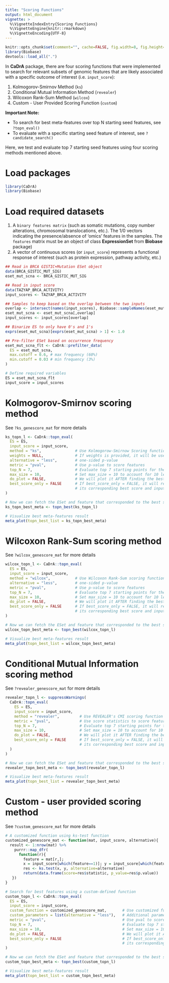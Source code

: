 ```yaml
---
title: "Scoring Functions"
output: html_document
vignette: >
  %\VignetteIndexEntry{Scoring Functions}
  %\VignetteEngine{knitr::rmarkdown}
  %\VignetteEncoding{UTF-8}
---
```


```r
knitr::opts_chunk$set(comment="", cache=FALSE, fig.width=8, fig.height=8, fig.align="center")
library(Biobase)
devtools::load_all(".")
```

In **CaDrA** package, there are four scoring functions that were implemented to search for relevant subsets of genomic features that are likely associated with a specific outcome of interest (i.e. `input_score`):

1. Kolmogorov-Smirnov Method (`ks`)
2. Conditional Mutual Information Method (`revealer`)
3. Wilcoxon Rank-Sum Method (`wilcox`)
4. Custom - User Provided Scoring Function (`custom`)

**Important Note:**

- To search for best meta-features over top N starting seed features, see `?topn_eval()`
- To evaluate with a specific starting seed feature of interest, see `?candidate_search()`

Here, we test and evaluate top 7 starting seed features using four scoring methods mentioned above.

# Load packages

```r
library(CaDrA)
library(Biobase)
```

# Load required datasets

1. A `binary features matrix` (such as somatic mutations, copy number alterations, chromosomal translocations, etc.). The 1/0 vectors indicating the presence/absence of ‘omics’ features in the samples. The `features` matrix must be an object of class **ExpressionSet** from **Biobase** package) 
2. A vector of continuous scores (or `input_score`) represents a functional response of interest (such as protein expression, pathway activity, etc.)

```r

## Read in BRCA GISTIC+Mutation ESet object
data(BRCA_GISTIC_MUT_SIG)
eset_mut_scna <- BRCA_GISTIC_MUT_SIG

## Read in input score
data(TAZYAP_BRCA_ACTIVITY)
input_scores <- TAZYAP_BRCA_ACTIVITY

## Samples to keep based on the overlap between the two inputs
overlap <- intersect(names(input_scores), Biobase::sampleNames(eset_mut_scna))
eset_mut_scna <- eset_mut_scna[,overlap]
input_scores <- input_scores[overlap]

## Binarize ES to only have 0's and 1's
exprs(eset_mut_scna)[exprs(eset_mut_scna) > 1] <- 1.0

## Pre-filter ESet based on occurrence frequency
eset_mut_scna_flt <- CaDrA::prefilter_data(
  ES = eset_mut_scna,
  max.cutoff = 0.6, # max frequency (60%)
  min.cutoff = 0.03 # min frequency (3%)
) 

# Define required variables
ES = eset_mut_scna_flt
input_score = input_scores

```

# Kolmogorov-Smirnov scoring method 

See `?ks_genescore_mat` for more details

```r

ks_topn_l <- CaDrA::topn_eval(
  ES = ES,
  input_score = input_score,
  method = "ks",               # Use Kolmogorow-Smirnow Scoring function 
  weights = NULL,              # If weights is provided, it will be used to perform a weighted-KS test
  alternative = "less",        # one-sided p-value
  metric = "pval",             # Use p-value to score features
  top_N = 7,                   # Evaluate top 7 starting points for the search
  max_size = 10,               # Set max_size = 10 to account for 10 left-skewed features in sim.ES
  do_plot = FALSE,             # We will plot it AFTER finding the best hits
  best_score_only = FALSE      # If best_score_only = FALSE, it will return ESet,
                               # its corresponding best score and input_score
)

# Now we can fetch the ESet and feature that corresponded to the best score over the top N search
ks_topn_best_meta <- topn_best(ks_topn_l)

# Visualize best meta-features result
meta_plot(topn_best_list = ks_topn_best_meta)

```

# Wilcoxon Rank-Sum scoring method 

See `?wilcox_genescore_mat` for more details

```r

wilcox_topn_l <- CaDrA::topn_eval(
  ES = ES,
  input_score = input_score,
  method = "wilcox",           # Use Wilcoxon Rank-Sum scoring function
  alternative = "less",        # one-sided p-value
  metric = "pval",             # Use p-value to score features
  top_N = 7,                   # Evaluate top 7 starting points for the search
  max_size = 10,               # Set max_size = 10 to account for 10 left-skewed features in sim.ES
  do_plot = FALSE,             # We will plot it AFTER finding the best hits
  best_score_only = FALSE      # If best_score_only = FALSE, it will return ESet, 
                               # its corresponding best score and input_score
)

# Now we can fetch the ESet and feature that corresponded to the best score over the top N search
wilcox_topn_best_meta <- topn_best(wilcox_topn_l)

# Visualize best meta-features result
meta_plot(topn_best_list = wilcox_topn_best_meta)

```

# Conditional Mutual Information scoring method 

See `?revealer_genescore_mat` for more details

```r

revealer_topn_l <- suppressWarnings(
  CaDrA::topn_eval(
    ES = ES,
    input_score = input_score,
    method = "revealer",         # Use REVEALER's CMI scoring function
    metric = "pval",             # Use score statistics to score features
    top_N = 7,                   # Evaluate top 7 starting points for the search
    max_size = 10,               # Set max_size = 10 to account for 10 left-skewed features in sim.ES
    do_plot = FALSE,             # We will plot it AFTER finding the best hits
    best_score_only = FALSE      # If best_score_only = FALSE, it will return ESet, 
                                 # its corresponding best score and input_score
  )
)

# Now we can fetch the ESet and feature that corresponded to the best score over the top N search
revealer_topn_best_meta <- topn_best(revealer_topn_l)

# Visualize best meta-features result
meta_plot(topn_best_list = revealer_topn_best_meta)

```

# Custom - user provided scoring method

See `?custom_genescore_mat` for more details

```r

# A customized function using ks-test function
customized_genescore_mat <- function(mat, input_score, alternative){
  result <- 1:nrow(mat) %>% 
    purrr::map_dfr(
      function(r){ 
        feature = mat[r,];
        x = input_score[which(feature==1)]; y = input_score[which(feature==0)];
        res <- ks.test(x, y, alternative=alternative)
        return(data.frame(score=res$statistic, p_value=res$p.value))
   })
}

# Search for best features using a custom-defined function
custom_topn_l <- CaDrA::topn_eval(
  ES = ES,
  input_score = input_score,
  custom_function = customized_genescore_mat,       # Use customized function
  custom_parameters = list(alternative = "less"),   # Additional parameters to pass to custom_function (i.e. other than ES and input_score)
  metric = "pval",                                  # Use pval to score features
  top_N = 7,                                        # Evaluate top 7 starting points for the search
  max_size = 10,                                    # Set max_size = 10 to account for 10 left-skewed features in sim.ES
  do_plot = FALSE,                                  # We will plot it AFTER finding the best hits
  best_score_only = FALSE                           # If best_score_only = FALSE, it will return ESet,
                                                    # its corresponding best score and input_score
)

# Now we can fetch the ESet and feature that corresponded to the best score over the top N search
custom_topn_best_meta <- topn_best(custom_topn_l)

# Visualize best meta-features result
meta_plot(topn_best_list = custom_topn_best_meta)

```

